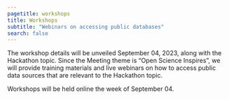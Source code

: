 ```yaml
---
pagetitle: workshops
title: Workshops
subtitle: "Webinars on accessing public databases"
search: false
---
```



The workshop details will be unveiled September 04, 2023, along with the Hackathon topic. Since the Meeting theme is "Open Science Inspires", we will provide training materials and live webinars on how to access public data sources that are relevant to the Hackathon topic. 

Workshops will be held online the week of September 04.
